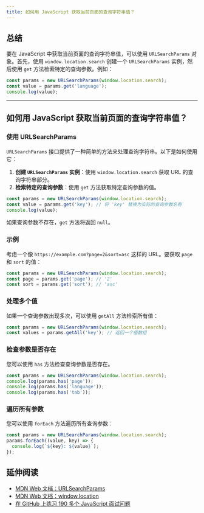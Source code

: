 ```yaml
---
title: 如何用 JavaScript 获取当前页面的查询字符串值？
---
```


## 总结

要在 JavaScript 中获取当前页面的查询字符串值，可以使用 `URLSearchParams` 对象。首先，使用 `window.location.search` 创建一个 `URLSearchParams` 实例，然后使用 `get` 方法检索特定的查询参数。例如：

```js
const params = new URLSearchParams(window.location.search);
const value = params.get('language');
console.log(value);
```

***

## 如何用 JavaScript 获取当前页面的查询字符串值？

### 使用 URLSearchParams

`URLSearchParams` 接口提供了一种简单的方法来处理查询字符串。以下是如何使用它：

1. **创建 `URLSearchParams` 实例**：使用 `window.location.search` 获取 URL 的查询字符串部分。
2. **检索特定的查询参数**：使用 `get` 方法获取特定查询参数的值。

```js
const params = new URLSearchParams(window.location.search);
const value = params.get('key'); // 将 'key' 替换为实际的查询参数名称
console.log(value);
```

如果查询参数不存在，`get` 方法将返回 `null`。

### 示例

考虑一个像 `https://example.com?page=2&sort=asc` 这样的 URL。要获取 `page` 和 `sort` 的值：

```js
const params = new URLSearchParams(window.location.search);
const page = params.get('page'); // '2'
const sort = params.get('sort'); // 'asc'
```

### 处理多个值

如果一个查询参数出现多次，可以使用 `getAll` 方法检索所有值：

```js
const params = new URLSearchParams(window.location.search);
const values = params.getAll('key'); // 返回一个值数组
```

### 检查参数是否存在

您可以使用 `has` 方法检查查询参数是否存在。

```js
const params = new URLSearchParams(window.location.search);
console.log(params.has('page'));
console.log(params.has('language'));
console.log(params.has('tab'));
```

### 遍历所有参数

您可以使用 `forEach` 方法遍历所有查询参数：

```js
const params = new URLSearchParams(window.location.search);
params.forEach((value, key) => {
  console.log(`${key}: ${value}`);
});
```

## 延伸阅读

* [MDN Web 文档：URLSearchParams](https://developer.mozilla.org/zh-CN/docs/Web/API/URLSearchParams)
* [MDN Web 文档：window.location](https://developer.mozilla.org/zh-CN/docs/Web/API/Window/location)
* [在 GitHub 上练习 190 多个 JavaScript 面试问题](https://github.com/greatfrontend/top-javascript-interview-questions)
